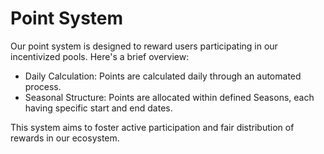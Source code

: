 # Point System

Our point system is designed to reward users participating in our incentivized pools. Here's a brief overview:

- Daily Calculation: Points are calculated daily through an automated process.
- Seasonal Structure: Points are allocated within defined Seasons, each having specific start and end dates.

This system aims to foster active participation and fair distribution of rewards in our ecosystem.